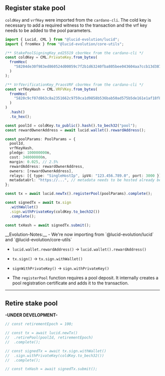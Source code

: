 
## Register stake pool

`coldKey` and `vrfKey` were imported from the `cardano-cli`. The cold key is necessary to add a required witness to the transaction and the vrf key needs to be added to the pool parameters.

```typescript
import { Lucid, CML } from "@lucid-evolution/lucid";
import { fromHex } from "@lucid-evolution/core-utils";

/** StakePoolSigningKey_ed25519 cborHex from the cardano-cli */
const coldKey = CML.PrivateKey.from_bytes(
  fromHex(
    "58204de30f983ed860524d00059c7f2b1d63240fba805bee043604aa7ccb13d387e9"
  )
);

/** VrfVerificationKey_PraosVRF cborHex from the cardano-cli */
const vrfKeyHash = CML.VRFVKey.from_bytes(
  fromHex(
    "5820c9cf07d863c8a2351662c9759ca1d9858b536bab50ad575b5de161e1af18f887"
  )
)
  .hash()
  .to_hex();

const poolId = coldKey.to_public().hash().to_bech32("pool");
const rewardOwnerAddress = await lucid.wallet().rewardAddress();

const poolParams: PoolParams = {
  poolId,
  vrfKeyHash,
  pledge: 100000000n,
  cost: 340000000n,
  margin: 0.025, // 2.5%
  rewardAddress: rewardOwnerAddress,
  owners: [rewardOwnerAddress],
  relays: [{ type: "SingleHostIp", ipV4: "123.456.789.0", port: 3000 }],
  metadataUrl: "https://...", // metadata needs to be hosted already before registering the pool
};

const tx = await lucid.newTx().registerPool(poolParams).complete();

const signedTx = await tx.sign
  .withWallet()
  .sign.withPrivateKey(coldKey.to_bech32())
  .complete();

const txHash = await signedTx.submit();
```

<Callout type="info" emoji="ℹ️">
  __Evolution-Notes:__ 
  - We're now importing from `@lucid-evolution/lucid` and
  `@lucid-evolution/core-utils` 
  
  - `lucid.wallet.rewardAddress()` ->
  `lucid.wallet().rewardAddress()` 
  
  - `tx.sign()` ->
  `tx.sign.withWallet()` 
  
  - `signWithPrivateKey()` ->
  `sign.withPrivateKey()` 
  
  - The `registerPool` function requires a pool deposit.
  It internally creates a pool registration certificate and adds it to the
  transaction.
</Callout>

---

## Retire stake pool

__-UNDER DEVELOPMENT-__

```typescript
// const retirementEpoch = 100;

// const tx = await lucid.newTx()
//  .retirePool(poolId, retirementEpoch)
//  .complete();

// const signedTx = await tx.sign.withWallet()
//  .sign.withPrivateKey(coldKey.to_bech32())
//  .complete();

// const txHash = await signedTx.submit();
```
